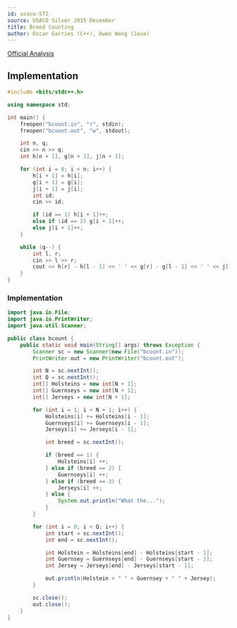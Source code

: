 ```yaml
---
id: usaco-572
source: USACO Silver 2015 December
title: Breed Counting
author: Óscar Garries (C++), Owen Wang (Java)
---
```


[Official Analysis](http://www.usaco.org/current/data/sol_bcount_silver_dec15.html)

<LanguageSection>
<CPPSection>

## Implementation

```cpp
#include <bits/stdc++.h>

using namespace std;

int main() {
	freopen("bcount.in", "r", stdin);
	freopen("bcount.out", "w", stdout);

	int n, q;
	cin >> n >> q;
	int h[n + 1], g[n + 1], j[n + 1];

	for (int i = 0; i < n; i++) {
		h[i + 1] = h[i];
		g[i + 1] = g[i];
		j[i + 1] = j[i];
		int id;
		cin >> id;

		if (id == 1) h[i + 1]++;
		else if (id == 2) g[i + 1]++;
		else j[i + 1]++;
	}

	while (q--) {
		int l, r;
		cin >> l >> r;
		cout << h[r] - h[l - 1] << ' ' << g[r] - g[l - 1] << ' ' << j[r] - j[l - 1] << '\n';
	}
}

```

</CPPSection>
<JavaSection>

### Implementation

```java
import java.io.File;
import java.io.PrintWriter;
import java.util.Scanner;

public class bcount {
	public static void main(String[] args) throws Exception {
		Scanner sc = new Scanner(new File("bcount.in"));
		PrintWriter out = new PrintWriter("bcount.out");

		int N = sc.nextInt();
		int Q = sc.nextInt();
		int[] Holsteins = new int[N + 1];
		int[] Guernseys = new int[N + 1];
		int[] Jerseys = new int[N + 1];

		for (int i = 1; i < N + 1; i++) {
			Holsteins[i] += Holsteins[i - 1];
			Guernseys[i] += Guernseys[i - 1];
			Jerseys[i] += Jerseys[i - 1];

			int breed = sc.nextInt();

			if (breed == 1) {
				Holsteins[i] ++;
			} else if (breed == 2) {
				Guernseys[i] ++;
			} else if (breed == 3) {
				Jerseys[i] ++;
			} else {
				System.out.println("What the...");
			}
		}

		for (int i = 0; i < Q; i++) {
			int start = sc.nextInt();
			int end = sc.nextInt();

			int Holstein = Holsteins[end] - Holsteins[start - 1];
			int Guernsey = Guernseys[end] - Guernseys[start - 1];
			int Jersey = Jerseys[end] - Jerseys[start - 1];

			out.println(Holstein + " " + Guernsey + " " + Jersey);
		}

		sc.close();
		out.close();
	}
}
```

</JavaSection>
</LanguageSection>

